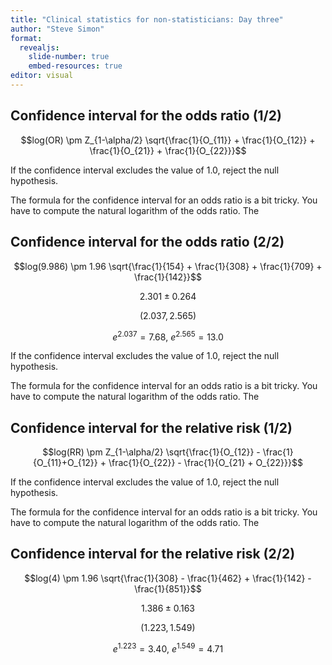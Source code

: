 ```yaml
---
title: "Clinical statistics for non-statisticians: Day three"
author: "Steve Simon"
format: 
  revealjs:
    slide-number: true
    embed-resources: true
editor: visual
---
```



## Confidence interval for the odds ratio (1/2)

$$log(OR) \pm Z_{1-\alpha/2} \sqrt{\frac{1}{O_{11}} + \frac{1}{O_{12}} + \frac{1}{O_{21}} + \frac{1}{O_{22}}}$$

If the confidence interval excludes the value of 1.0, reject the null hypothesis.

::: notes
The formula for the confidence interval for an odds ratio is a bit tricky. You have to compute the natural logarithm of the odds ratio. The
:::

## Confidence interval for the odds ratio (2/2)

$$log(9.986) \pm 1.96 \sqrt{\frac{1}{154} + \frac{1}{308} + \frac{1}{709} + \frac{1}{142}}$$

$$2.301 \pm 0.264$$

$$ (2.037, 2.565)$$

$$e^{2.037} = 7.68,\ e^{2.565} = 13.0$$

If the confidence interval excludes the value of 1.0, reject the null hypothesis.

::: notes
The formula for the confidence interval for an odds ratio is a bit tricky. You have to compute the natural logarithm of the odds ratio. The
:::

## Confidence interval for the relative risk (1/2)

$$log(RR) \pm Z_{1-\alpha/2} \sqrt{\frac{1}{O_{12}} - \frac{1}{O_{11}+O_{12}} + \frac{1}{O_{22}} - \frac{1}{O_{21} + O_{22}}}$$

If the confidence interval excludes the value of 1.0, reject the null hypothesis.

::: notes
The formula for the confidence interval for an odds ratio is a bit tricky. You have to compute the natural logarithm of the odds ratio. The
:::

## Confidence interval for the relative risk (2/2)

$$log(4) \pm 1.96 \sqrt{\frac{1}{308} - \frac{1}{462} + \frac{1}{142} - \frac{1}{851}}$$

$$1.386 \pm 0.163$$

$$ (1.223, 1.549)$$

$$e^{1.223} = 3.40,\ e^{1.549} = 4.71$$
